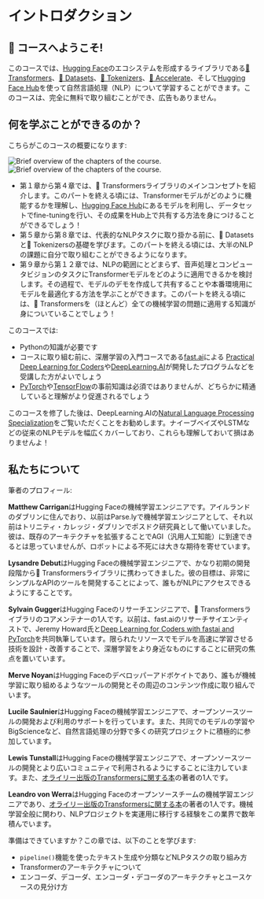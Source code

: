 # イントロダクション

<CourseFloatingBanner
    chapter={1}
    classNames="absolute z-10 right-0 top-0"
/>

## 🤗 コースへようこそ!

<Youtube id="00GKzGyWFEs" />

このコースでは、[Hugging Face](https://huggingface.co/)のエコシステムを形成するライブラリである[🤗 Transformers](https://github.com/huggingface/transformers)、[🤗 Datasets](https://github.com/huggingface/datasets)、[🤗 Tokenizers](https://github.com/huggingface/tokenizers)、[🤗 Accelerate](https://github.com/huggingface/accelerate)、そして[Hugging Face Hub](https://huggingface.co/models)を使って自然言語処理（NLP）について学習することができます。このコースは、完全に無料で取り組むことができ、広告もありません。


## 何を学ぶことができるのか？

こちらがこのコースの概要になります:

<div class="flex justify-center">
<img class="block dark:hidden" src="https://huggingface.co/datasets/huggingface-course/documentation-images/resolve/main/en/chapter1/summary.svg" alt="Brief overview of the chapters of the course.">
<img class="hidden dark:block" src="https://huggingface.co/datasets/huggingface-course/documentation-images/resolve/main/en/chapter1/summary-dark.svg" alt="Brief overview of the chapters of the course.">
</div>

- 第１章から第４章では、🤗 Transformersライブラリのメインコンセプトを紹介します。このパートを終える頃には、Transformerモデルがどのように機能するかを理解し、[Hugging Face Hub](https://huggingface.co/models)にあるモデルを利用し、データセットでfine-tuningを行い、その成果をHub上で共有する方法を身につけることができるでしょう！
- 第５章から第８章では、代表的なNLPタスクに取り掛かる前に、🤗 Datasetsと🤗 Tokenizersの基礎を学びます。このパートを終える頃には、大半のNLPの課題に自分で取り組むことができるようになります。
- 第９章から第１２章では、NLPの範囲にとどまらず、音声処理とコンピュータビジョンのタスクにTransformerモデルをどのように適用できるかを検討します。その過程で、モデルのデモを作成して共有することや本番環境用にモデルを最適化する方法を学ぶことができます。このパートを終える頃には、🤗 Transformersを（ほとんど）全ての機械学習の問題に適用する知識が身についていることでしょう！

このコースでは:

* Pythonの知識が必要です
* コースに取り組む前に、深層学習の入門コースである[fast.ai](https://www.fast.ai/)による [Practical Deep Learning for Coders](https://course.fast.ai/)や[DeepLearning.AI](https://www.deeplearning.ai/)が開発したプログラムなどを受講した方がよいでしょう
* [PyTorch](https://pytorch.org/)や[TensorFlow](https://www.tensorflow.org/)の事前知識は必須ではありませんが、どちらかに精通していると理解がより促進されるでしょう

このコースを修了した後は、DeepLearning.AIの[Natural Language Processing Specialization](https://www.coursera.org/specializations/natural-language-processing?utm_source=deeplearning-ai&utm_medium=institutions&utm_campaign=20211011-nlp-2-hugging_face-page-nlp-refresh)をご覧いただくことをお勧めします。ナイーブベイズやLSTMなどの従来のNLPモデルを幅広くカバーしており、これらも理解しておいて損はありませんよ！

## 私たちについて

筆者のプロフィール:

**Matthew Carrigan**はHugging Faceの機械学習エンジニアです。アイルランドのダブリンに住んでおり、以前はParse.lyで機械学習エンジニアとして、それ以前はトリニティ・カレッジ・ダブリンでポスドク研究員として働いていました。彼は、既存のアーキテクチャを拡張することでAGI（汎用人工知能）に到達できるとは思っていませんが、ロボットによる不死には大きな期待を寄せています。

**Lysandre Debut**はHugging Faceの機械学習エンジニアで、かなり初期の開発段階から🤗 Transformersライブラリに携わってきました。彼の目標は、非常にシンプルなAPIのツールを開発することによって、誰もがNLPにアクセスできるようにすることです。

**Sylvain Gugger**はHugging Faceのリサーチエンジニアで、🤗 Transformersライブラリのコアメンテナーの1人です。以前は、fast.aiのリサーチサイエンティストで、Jeremy Howard氏と[Deep Learning for Coders with fastai and PyTorch](https://learning.oreilly.com/library/view/deep-learning-for/9781492045519/)を共同執筆しています。限られたリソースでモデルを高速に学習させる技術を設計・改善することで、深層学習をより身近なものにすることに研究の焦点を置いています。

**Merve Noyan**はHugging Faceのデベロッパーアドボケイトであり、誰もが機械学習に取り組めるようなツールの開発とその周辺のコンテンツ作成に取り組んでいます。

**Lucile Saulnier**はHugging Faceの機械学習エンジニアで、オープンソースツールの開発および利用のサポートを行っています。また、共同でのモデルの学習やBigScienceなど、自然言語処理の分野で多くの研究プロジェクトに積極的に参加しています。

**Lewis Tunstall**はHugging Faceの機械学習エンジニアで、オープンソースツールの開発とより広いコミュニティで利用されるようにすることに注力しています。また、[オライリー出版のTransformersに関する本](https://www.oreilly.com/library/view/natural-language-processing/9781098136789/)の著者の1人です。

**Leandro von Werra**はHugging Faceのオープンソースチームの機械学習エンジニアであり、[オライリー出版のTransformersに関する本](https://www.oreilly.com/library/view/natural-language-processing/9781098136789/)の著者の1人です。機械学習全般に関わり、NLPプロジェクトを実運用に移行する経験をこの業界で数年積んでいます。

準備はできていますか？この章では、以下のことを学びます:
* `pipeline()`機能を使ったテキスト生成や分類などNLPタスクの取り組み方
* Transformerのアーキテクチャについて
* エンコーダ、デコーダ、エンコーダ・デコーダのアーキテクチャとユースケースの見分け方